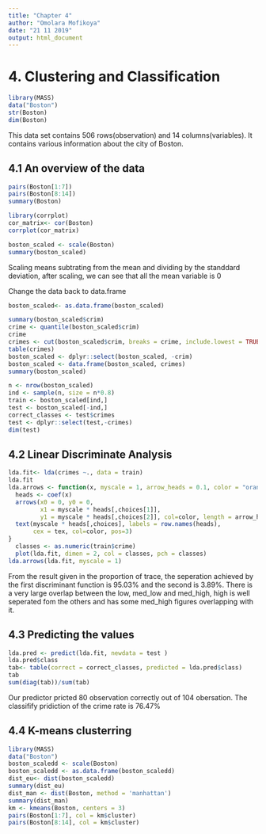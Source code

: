 ```yaml
---
title: "Chapter 4"
author: "Omolara Mofikoya"
date: "21 11 2019"
output: html_document
---
```


# 4. Clustering and Classification
```r
library(MASS)
data("Boston")
str(Boston)
dim(Boston)
````

This data set contains 506 rows(observation) and 14 columns(variables). It contains various information about the city of Boston.

## 4.1 An overview of the data
````r
pairs(Boston[1:7])
pairs(Boston[8:14])
summary(Boston)
````


````r
library(corrplot)
cor_matrix<- cor(Boston)
corrplot(cor_matrix)
````

````r
boston_scaled <- scale(Boston)
summary(boston_scaled)

````
Scaling means subtrating from the mean and dividing by the standdard deviation, after scaling, we can see that all the mean variable is 0

Change the data back to data.frame

````r

boston_scaled<- as.data.frame(boston_scaled)

summary(boston_scaled$crim)
crime <- quantile(boston_scaled$crim)
crime
crimes <- cut(boston_scaled$crim, breaks = crime, include.lowest = TRUE, labels = c("low", "med_low",  "med_high", "high"))
table(crimes)
boston_scaled <- dplyr::select(boston_scaled, -crim)
boston_scaled <- data.frame(boston_scaled, crimes)
summary(boston_scaled)
````

````r
n <- nrow(boston_scaled)
ind <- sample(n, size = n*0.8)
train <- boston_scaled[ind,]
test <- boston_scaled[-ind,]
correct_classes <- test$crimes
test <- dplyr::select(test,-crimes)
dim(test)
````

## 4.2 Linear Discriminate Analysis
```r
lda.fit<- lda(crimes ~., data = train)
lda.fit
lda.arrows <- function(x, myscale = 1, arrow_heads = 0.1, color = "orange", tex = 0.75, choices = c(1,2)){
  heads <- coef(x)
  arrows(x0 = 0, y0 = 0, 
         x1 = myscale * heads[,choices[1]], 
         y1 = myscale * heads[,choices[2]], col=color, length = arrow_heads)
  text(myscale * heads[,choices], labels = row.names(heads), 
       cex = tex, col=color, pos=3)
}
  classes <- as.numeric(train$crime)
  plot(lda.fit, dimen = 2, col = classes, pch = classes)
lda.arrows(lda.fit, myscale = 1)
````
From the result given in the proportion of trace, the seperation achieved by the first discriminant function is 95.03% and the second is 3.89%.
There is a very large overlap between the low, med_low and med_high, high is well seperated fom the others and has some med_high figures overlapping with it.

## 4.3 Predicting the values
```r
lda.pred <- predict(lda.fit, newdata = test )
lda.pred$class
tab<- table(correct = correct_classes, predicted = lda.pred$class)
tab
sum(diag(tab))/sum(tab)
````
Our predictor pricted 80 observation correctly out of 104 obersation. The classifify pridiction of the crime rate is 76.47%

## 4.4 K-means clusterring
```r
library(MASS)
data("Boston")
boston_scaledd <- scale(Boston)
boston_scaledd <- as.data.frame(boston_scaledd)
dist_eu<- dist(boston_scaledd)
summary(dist_eu)
dist_man <- dist(Boston, method = 'manhattan')
summary(dist_man)
km <- kmeans(Boston, centers = 3)
pairs(Boston[1:7], col = km$cluster)
pairs(Boston[8:14], col = km$cluster)
````

